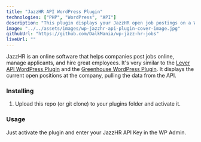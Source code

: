 ```yaml
---
title: "JazzHR API WordPress Plugin"
technologies: ["PHP", "WordPress", "API"]
description: "This plugin displays your JazzHR open job postings on a WordPress website."
image: "../../assets/images/wp-jazzhr-api-plugin-cover-image.jpg"
githubUrl: "https://github.com/DalkMania/wp-jazz-hr-jobs"
liveUrl: ""
---
```


JazzHR is an online software that helps companies post jobs online, manage applicants, and hire great employees. It's very similar to the [Lever API WordPress Plugin](/portfolio/wordpress-plugins/lever-api-wordpress-plugin) and the [Greenhouse WordPress Plugin](/portfolio/wordpress-plugins/greenhouse-wordpress-plugin). It displays the current open positions at the company, pulling the data from the API.

### Installing

1. Upload this repo (or git clone) to your plugins folder and activate it.

### Usage

Just activate the plugin and enter your JazzHR API Key in the WP Admin.
